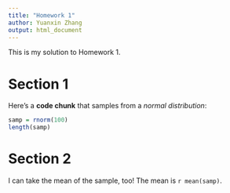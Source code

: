 ```yaml
---
title: "Homework 1"
author: Yuanxin Zhang
output: html_document
---
```


This is my solution to Homework 1. 

# Section 1

Here's a **code chunk** that samples from 
a _normal distribution_:

```r
samp = rnorm(100)
length(samp)
```

# Section 2

I can take the mean of the sample, too!
The mean is `r mean(samp)`.